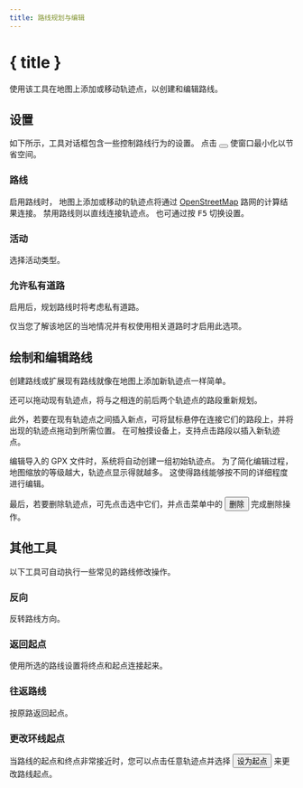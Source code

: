 ```yaml
---
title: 路线规划与编辑
---
```


<script>
</script>

# <Pencil size="24" class="inline-block" style="margin-bottom: 5px" /> { title }

使用该工具在地图上添加或移动轨迹点，以创建和编辑路线。

## 设置

如下所示，工具对话框包含一些控制路线行为的设置。
点击 <button><SquareArrowUpLeft size="16" class="inline-block" style="margin-bottom: 2px" /></button> 使窗口最小化以节省空间。

<div class="flex flex-row justify-center">
    <Routing minimizable={false} class="text-foreground p-3 border rounded-md shadow-lg" />
</div>

### <Route size="16" class="inline-block" style="margin-bottom: 2px" /> 路线

启用路线时， 地图上添加或移动的轨迹点将通过 <a href="https://www.openstreetmap.org" target="_blank">OpenStreetMap</a> 路网的计算结果连接。
禁用路线则以直线连接轨迹点。
也可通过按 <kbd>F5</kbd> 切换设置。

### <Bike size="16" class="inline-block" style="margin-bottom: 2px" /> 活动

选择活动类型。

### <TriangleAlert size="16" class="inline-block" style="margin-bottom: 2px" /> 允许私有道路

启用后，规划路线时将考虑私有道路。

<DocsNote type="warning">

仅当您了解该地区的当地情况并有权使用相关道路时才启用此选项。

</DocsNote>

## 绘制和编辑路线

创建路线或扩展现有路线就像在地图上添加新轨迹点一样简单。

还可以拖动现有轨迹点，将与之相连的前后两个轨迹点的路段重新规划。

此外，若要在现有轨迹点之间插入新点，可将鼠标悬停在连接它们的路段上，并将出现的轨迹点拖动到所需位置。
在可触摸设备上，支持点击路段以插入新轨迹点。

<DocsNote>

编辑导入的 GPX 文件时，系统将自动创建一组初始轨迹点。
为了简化编辑过程，地图缩放的等级越大，轨迹点显示得就越多。
这使得路线能够按不同的详细程度进行编辑。

</DocsNote>

最后，若要删除轨迹点，可先点击选中它们，并点击菜单中的 <button><Trash2 size="16" class="inline-block" style="margin-bottom: 4px" /> 删除</button> 完成删除操作。

<DocsImage src="tools/routing" alt="轨迹点让您可以轻松编辑路线。" />

## 其他工具

以下工具可自动执行一些常见的路线修改操作。

### 反向

反转路线方向。

### <Home size="16" class="inline-block" style="margin-bottom: 2px" /> 返回起点

使用所选的路线设置将终点和起点连接起来。

### <Repeat size="16" class="inline-block" style="margin-bottom: 2px" /> 往返路线

按原路返回起点。

### <CirclePlay size="16" class="inline-block" style="margin-bottom: 2px" /> 更改环线起点

当路线的起点和终点非常接近时，您可以点击任意轨迹点并选择 <button><CirclePlay size="16" class="inline-block" style="margin-bottom: 2px" /> 设为起点 </button> 来更改路线起点。
